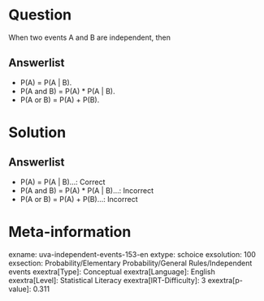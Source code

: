 Question
========

When two events A and B are independent, then

Answerlist
----------

* P(A) = P(A | B).
* P(A and B) = P(A) * P(A | B).
* P(A or B) = P(A) + P(B).

Solution
========

Answerlist
----------

* P(A) = P(A | B)...: Correct
* P(A and B) = P(A) * P(A | B)...: Incorrect
* P(A or B) = P(A) + P(B)...: Incorrect

Meta-information
================
exname: uva-independent-events-153-en
extype: schoice
exsolution: 100
exsection: Probability/Elementary Probability/General Rules/Independent events
exextra[Type]: Conceptual
exextra[Language]: English
exextra[Level]: Statistical Literacy
exextra[IRT-Difficulty]: 3
exextra[p-value]: 0.311
